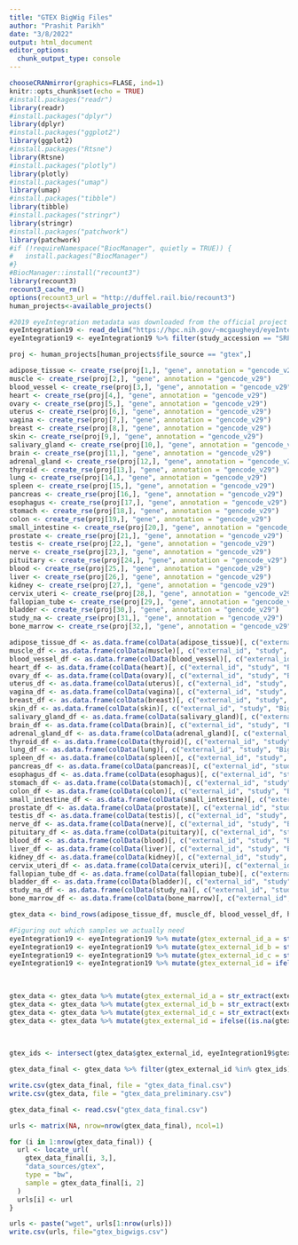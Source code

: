 ```yaml
---
title: "GTEX BigWig Files"
author: "Prashit Parikh"
date: "3/8/2022"
output: html_document
editor_options: 
  chunk_output_type: console
---
```


```r
chooseCRANmirror(graphics=FLASE, ind=1)
knitr::opts_chunk$set(echo = TRUE)
#install.packages("readr")
library(readr)
#install.packages("dplyr")
library(dplyr)
#install.packages("ggplot2")
library(ggplot2)
#install.packages("Rtsne")
library(Rtsne)
#install.packages("plotly")
library(plotly)
#install.packages("umap")
library(umap)
#install.packages("tibble")
library(tibble)
#install.packages("stringr")
library(stringr)
#install.packages("patchwork")
library(patchwork)
#if (!requireNamespace("BiocManager", quietly = TRUE)) {
#   install.packages("BiocManager")
#}
#BiocManager::install("recount3")
library(recount3)
recount3_cache_rm()
options(recount3_url = "http://duffel.rail.bio/recount3")
human_projects<-available_projects()
```

```r
#2019 eyeIntegration metadata was downloaded from the official project website
eyeIntegration19 <- read_delim("https://hpc.nih.gov/~mcgaugheyd/eyeIntegration/2019_metadata_04.tsv.gz", "\t", escape_double = FALSE, trim_ws = TRUE)
eyeIntegration19 <- eyeIntegration19 %>% filter(study_accession == "SRP012682")
```

```r
proj <- human_projects[human_projects$file_source == "gtex",]

adipose_tissue <- create_rse(proj[1,], "gene", annotation = "gencode_v29")
muscle <- create_rse(proj[2,], "gene", annotation = "gencode_v29")
blood_vessel <- create_rse(proj[3,], "gene", annotation = "gencode_v29")
heart <- create_rse(proj[4,], "gene", annotation = "gencode_v29")
ovary <- create_rse(proj[5,], "gene", annotation = "gencode_v29")
uterus <- create_rse(proj[6,], "gene", annotation = "gencode_v29")
vagina <- create_rse(proj[7,], "gene", annotation = "gencode_v29")
breast <- create_rse(proj[8,], "gene", annotation = "gencode_v29")
skin <- create_rse(proj[9,], "gene", annotation = "gencode_v29")
salivary_gland <- create_rse(proj[10,], "gene", annotation = "gencode_v29")
brain <- create_rse(proj[11,], "gene", annotation = "gencode_v29")
adrenal_gland <- create_rse(proj[12,], "gene", annotation = "gencode_v29")
thyroid <- create_rse(proj[13,], "gene", annotation = "gencode_v29")
lung <- create_rse(proj[14,], "gene", annotation = "gencode_v29")
spleen <- create_rse(proj[15,], "gene", annotation = "gencode_v29")
pancreas <- create_rse(proj[16,], "gene", annotation = "gencode_v29")
esophagus <- create_rse(proj[17,], "gene", annotation = "gencode_v29")
stomach <- create_rse(proj[18,], "gene", annotation = "gencode_v29")
colon <- create_rse(proj[19,], "gene", annotation = "gencode_v29")
small_intestine <- create_rse(proj[20,], "gene", annotation = "gencode_v29")
prostate <- create_rse(proj[21,], "gene", annotation = "gencode_v29")
testis <- create_rse(proj[22,], "gene", annotation = "gencode_v29")
nerve <- create_rse(proj[23,], "gene", annotation = "gencode_v29")
pituitary <- create_rse(proj[24,], "gene", annotation = "gencode_v29")
blood <- create_rse(proj[25,], "gene", annotation = "gencode_v29")
liver <- create_rse(proj[26,], "gene", annotation = "gencode_v29")
kidney <- create_rse(proj[27,], "gene", annotation = "gencode_v29")
cervix_uteri <- create_rse(proj[28,], "gene", annotation = "gencode_v29")
fallopian_tube <- create_rse(proj[29,], "gene", annotation = "gencode_v29")
bladder <- create_rse(proj[30,], "gene", annotation = "gencode_v29")
study_na <- create_rse(proj[31,], "gene", annotation = "gencode_v29")
bone_marrow <- create_rse(proj[32,], "gene", annotation = "gencode_v29")
```

```r
adipose_tissue_df <- as.data.frame(colData(adipose_tissue)[, c("external_id", "study", "BigWigURL")])
muscle_df <- as.data.frame(colData(muscle)[, c("external_id", "study", "BigWigURL")])
blood_vessel_df <- as.data.frame(colData(blood_vessel)[, c("external_id", "study", "BigWigURL")])
heart_df <- as.data.frame(colData(heart)[, c("external_id", "study", "BigWigURL")])
ovary_df <- as.data.frame(colData(ovary)[, c("external_id", "study", "BigWigURL")])
uterus_df <- as.data.frame(colData(uterus)[, c("external_id", "study", "BigWigURL")])
vagina_df <- as.data.frame(colData(vagina)[, c("external_id", "study", "BigWigURL")])
breast_df <- as.data.frame(colData(breast)[, c("external_id", "study", "BigWigURL")])
skin_df <- as.data.frame(colData(skin)[, c("external_id", "study", "BigWigURL")])
salivary_gland_df <- as.data.frame(colData(salivary_gland)[, c("external_id", "study", "BigWigURL")])
brain_df <- as.data.frame(colData(brain)[, c("external_id", "study", "BigWigURL")])
adrenal_gland_df <- as.data.frame(colData(adrenal_gland)[, c("external_id", "study", "BigWigURL")])
thyroid_df <- as.data.frame(colData(thyroid)[, c("external_id", "study", "BigWigURL")])
lung_df <- as.data.frame(colData(lung)[, c("external_id", "study", "BigWigURL")])
spleen_df <- as.data.frame(colData(spleen)[, c("external_id", "study", "BigWigURL")])
pancreas_df <- as.data.frame(colData(pancreas)[, c("external_id", "study", "BigWigURL")])
esophagus_df <- as.data.frame(colData(esophagus)[, c("external_id", "study", "BigWigURL")])
stomach_df <- as.data.frame(colData(stomach)[, c("external_id", "study", "BigWigURL")])
colon_df <- as.data.frame(colData(colon)[, c("external_id", "study", "BigWigURL")])
small_intestine_df <- as.data.frame(colData(small_intestine)[, c("external_id", "study", "BigWigURL")])
prostate_df <- as.data.frame(colData(prostate)[, c("external_id", "study", "BigWigURL")])
testis_df <- as.data.frame(colData(testis)[, c("external_id", "study", "BigWigURL")])
nerve_df <- as.data.frame(colData(nerve)[, c("external_id", "study", "BigWigURL")])
pituitary_df <- as.data.frame(colData(pituitary)[, c("external_id", "study", "BigWigURL")])
blood_df <- as.data.frame(colData(blood)[, c("external_id", "study", "BigWigURL")])
liver_df <- as.data.frame(colData(liver)[, c("external_id", "study", "BigWigURL")])
kidney_df <- as.data.frame(colData(kidney)[, c("external_id", "study", "BigWigURL")])
cervix_uteri_df <- as.data.frame(colData(cervix_uteri)[, c("external_id", "study", "BigWigURL")])
fallopian_tube_df <- as.data.frame(colData(fallopian_tube)[, c("external_id", "study", "BigWigURL")])
bladder_df <- as.data.frame(colData(bladder)[, c("external_id", "study", "BigWigURL")])
study_na_df <- as.data.frame(colData(study_na)[, c("external_id", "study", "BigWigURL")]) #Not including as we only want recount3 labeled tissues within our study
bone_marrow_df <- as.data.frame(colData(bone_marrow)[, c("external_id", "study", "BigWigURL")])

gtex_data <- bind_rows(adipose_tissue_df, muscle_df, blood_vessel_df, heart_df, ovary_df, uterus_df, vagina_df, breast_df, skin_df, salivary_gland_df, brain_df, adrenal_gland_df, thyroid_df, lung_df, spleen_df, pancreas_df, esophagus_df, stomach_df, colon_df, small_intestine_df, prostate_df, testis_df, nerve_df, pituitary_df, blood_df, liver_df, kidney_df, cervix_uteri_df, fallopian_tube_df, bladder_df, bone_marrow_df)

#Figuring out which samples we actually need
eyeIntegration19 <- eyeIntegration19 %>% mutate(gtex_external_id_a = str_extract(sample_attribute, "GTEX-[A-Z0-9]+-[0-9]+-SM-[A-Z0-9]+"))
eyeIntegration19 <- eyeIntegration19 %>% mutate(gtex_external_id_b = str_extract(sample_attribute, "GTEX-[A-Z0-9]+-[0-9]+-[a-zA-Z0-9]+-SM-[A-Z0-9]+"))
eyeIntegration19 <- eyeIntegration19 %>% mutate(gtex_external_id_c = str_extract(sample_attribute, "K-[A-Z0-9]+-SM-[A-Z0-9]+"))
eyeIntegration19 <- eyeIntegration19 %>% mutate(gtex_external_id = ifelse((is.na(gtex_external_id_a)), 
                                                                            ifelse((is.na(gtex_external_id_b)), gtex_external_id_c, gtex_external_id_b),
                                                                            gtex_external_id_a))

gtex_data <- gtex_data %>% mutate(gtex_external_id_a = str_extract(external_id, "GTEX-[A-Z0-9]+-[0-9]+-SM-[A-Z0-9]+"))
gtex_data <- gtex_data %>% mutate(gtex_external_id_b = str_extract(external_id, "GTEX-[A-Z0-9]+-[0-9]+-[a-zA-Z0-9]+-SM-[A-Z0-9]+"))
gtex_data <- gtex_data %>% mutate(gtex_external_id_c = str_extract(external_id, "K-[A-Z0-9]+-SM-[A-Z0-9]+"))
gtex_data <- gtex_data %>% mutate(gtex_external_id = ifelse((is.na(gtex_external_id_a)), 
                                                                            ifelse((is.na(gtex_external_id_b)), gtex_external_id_c, gtex_external_id_b),
                                                                            gtex_external_id_a))

gtex_ids <- intersect(gtex_data$gtex_external_id, eyeIntegration19$gtex_external_id)

gtex_data_final <- gtex_data %>% filter(gtex_external_id %in% gtex_ids)
```

```r
write.csv(gtex_data_final, file = "gtex_data_final.csv")
write.csv(gtex_data, file = "gtex_data_preliminary.csv")
```

```r
gtex_data_final <- read.csv("gtex_data_final.csv")

urls <- matrix(NA, nrow=nrow(gtex_data_final), ncol=1)

for (i in 1:nrow(gtex_data_final)) {
  url <- locate_url(
    gtex_data_final[i, 3,],
    "data_sources/gtex",
    type = "bw",
    sample = gtex_data_final[i, 2]
  )
  urls[i] <- url
}
```

```r
urls <- paste("wget", urls[1:nrow(urls)])
write.csv(urls, file="gtex_bigwigs.csv")
```